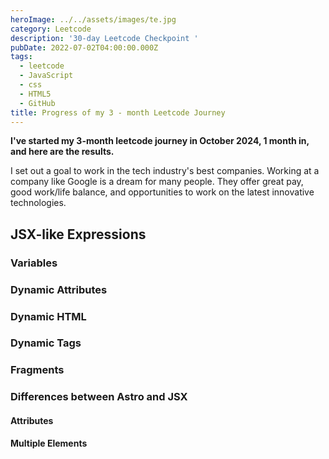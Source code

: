 ```yaml
---
heroImage: ../../assets/images/te.jpg
category: Leetcode
description: '30-day Leetcode Checkpoint '
pubDate: 2022-07-02T04:00:00.000Z
tags:
  - leetcode
  - JavaScript
  - css
  - HTML5
  - GitHub
title: Progress of my 3 - month Leetcode Journey
---
```


**I've started my 3-month leetcode journey in October 2024, 1 month in, and here are the results.**

I set out a goal to work in the tech industry's best companies. Working at a company like Google is a dream for many people. They offer great pay, good work/life balance, and opportunities to work on the latest innovative technologies.

## JSX-like Expressions

### Variables

### Dynamic Attributes

### Dynamic HTML

### Dynamic Tags

### Fragments

### Differences between Astro and JSX

#### Attributes

#### Multiple Elements

